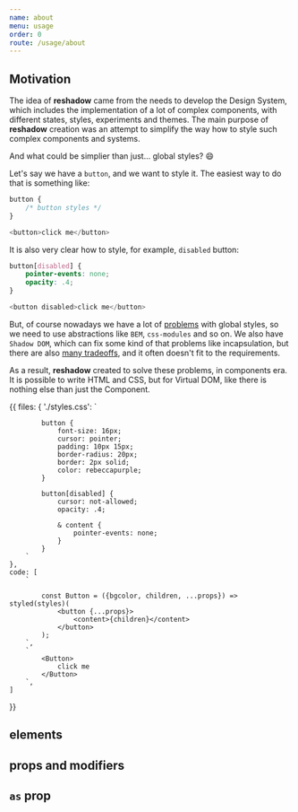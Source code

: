 ```yaml
---
name: about
menu: usage
order: 0
route: /usage/about
---
```



## Motivation

The idea of **reshadow** came from the needs to develop the Design System, which includes the implementation of a lot of complex components, with different states, styles, experiments and themes.
The main purpose of **reshadow** creation was an attempt to simplify the way how to style such complex components and systems.

And what could be simplier than just... global styles? 😄

Let's say we have a `button`, and we want to style it. The easiest way to do that is something like:

```css
button {
    /* button styles */
}
```
```js
<button>click me</button>
```

It is also very clear how to style, for example, `disabled` button:

```css
button[disabled] {
    pointer-events: none;
    opacity: .4;
}
```
```js
<button disabled>click me</button>
```

But, of course nowadays we have a lot of [problems](/about/problems) with global styles, so we need to use abstractions like `BEM`, `css-modules` and so on.
We also have `Shadow DOM`, which can fix some kind of that problems like incapsulation, but there are also [many tradeoffs](/about/shadow-dom), and it often doesn't fit to the requirements.

As a result, **reshadow** created to solve these problems, in components era.
It is possible to write HTML and CSS, but for Virtual DOM, like there is nothing else than just the Component.

<Editor filename={__filename}>{{
    files: {
        './styles.css': `

            button {
                font-size: 16px;
                cursor: pointer;
                padding: 10px 15px;
                border-radius: 20px;
                border: 2px solid;
                color: rebeccapurple;
            }

            button[disabled] {
                cursor: not-allowed;
                opacity: .4;

                & content {
                    pointer-events: none;
                }
            }
        `
    },
    code: [
        `

            const Button = ({bgcolor, children, ...props}) => styled(styles)(
                <button {...props}>
                    <content>{children}</content>
                </button>
            );
        `,
        `
            <Button>
                click me
            </Button>
        `,
    ]
}}
</Editor>

## elements

## props and modifiers

## `as` prop
